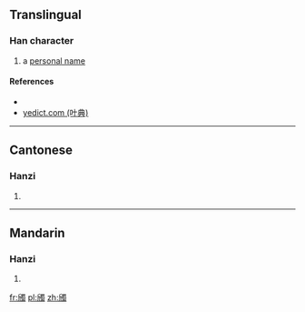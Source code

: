 ==Translingual==

===Han character===
{{Han char|rn=69|rad=斤|as=13|sn=17|four=7622<sub>7</sub>|canj=竹中田中戈 (HLWLI)|ids=⿰[[斤]][[蜀]]}}

# {{context|archaic|lang=zh}} a [[personal name]]

====References====
* {{Han ref|kx=0480.320|dkj=13605|hdz=32028.040|uh=65B6|ud=26038|bh=ECF0|bd=60656}}
*[http://yedict.com/htm/65/65B6.htm yedict.com (叶典)]

----

==Cantonese==

===Hanzi===
{{yue-hanzi|jyut=[[cuk1]]|y=chuk1}}

# {{defn|lang=yue|sort=斤13}}

----

==Mandarin==

===Hanzi===
{{cmn-hanzi|pin=[[chù]] ([[chu4]])|wg=ch'u<sup>4</sup>}}

# {{defn|lang=cmn|sort=斤13}}

[[fr:斶]]
[[pl:斶]]
[[zh:斶]]